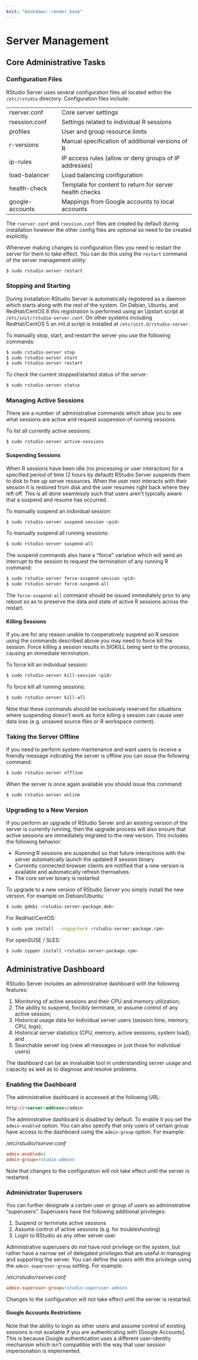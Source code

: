 ```yaml
---
knit: "bookdown::render_book"
---
```


# Server Management

## Core Administrative Tasks

### Configuration Files

RStudio Server uses several configuration files all located within the `/etc/rstudio` directory. Configuration files include:

|                      |                                                    |
| -------------------- | -------------------------------------------------- |
| rserver.conf         | Core server settings |
| rsession.conf        | Settings related to individual R sessions |
| profiles             | User and group resource limits |
| r-versions           | Manual specification of additional versions of R |
| ip-rules             | IP access rules (allow or deny groups of IP addresses) |
| load-balancer        | Load balancing configuration |
| health-check         | Template for content to return for server health checks |
| google-accounts      | Mappings from Google accounts to local accounts |


The `rserver.conf` and `rsession.conf` files are created by default during installation however the other config files are optional so need to be created explicitly.

Whenever making changes to configuration files you need to restart the server for them to take effect. You can do this using the `restart` command of the server management utility:

```bash
$ sudo rstudio-server restart
```

### Stopping and Starting

During installation RStudio Server is automatically registered as a daemon which starts along with the rest of the system. On Debian, Ubuntu, and RedHat/CentOS 6 this registration is performed using an Upstart script at `/etc/init/rstudio-server.conf`. On other systems including RedHat/CentOS 5 an init.d script is installed at `/etc/init.d/rstudio-server.`

To manually stop, start, and restart the server you use the following commands:

```bash
$ sudo rstudio-server stop
$ sudo rstudio-server start
$ sudo rstudio-server restart
```

To check the current stopped/started status of the server:

```bash
$ sudo rstudio-server status
```

###  Managing Active Sessions

There are a number of administrative commands which allow you to see what sessions are active and request suspension of running sessions.

To list all currently active sessions:

```bash
$ sudo rstudio-server active-sessions
```

#### Suspending Sessions

When R sessions have been idle (no processing or user interaction) for a specified period of time (2 hours by default) RStudio Server suspends them to disk to free up server resources. When the user next interacts with their session it is restored from disk and the user resumes right back where they left off. This is all done seamlessly such that users aren't typically aware that a suspend and resume has occurred.

To manually suspend an individual session:

```bash
$ sudo rstudio-server suspend-session <pid>
```

To manually suspend all running sessions:

```bash
$ sudo rstudio-server suspend-all
```

The suspend commands also have a "force" variation which will send an interrupt to the session to request the termination of any running R command:

```bash
$ sudo rstudio-server force-suspend-session <pid>
$ sudo rstudio-server force-suspend-all
```

The `force-suspend-all` command should be issued immediately prior to any reboot so as to preserve the data and state of active R sessions across the restart.

#### Killing Sessions

If you are for any reason unable to cooperatively suspend an R session using the commands described above you may need to force kill the session. Force killing a session results in SIGKILL being sent to the process, causing an immediate termination.

To force kill an individual session:

```bash
$ sudo rstudio-server kill-session <pid>
```

To force kill all running sessions:

```bash
$ sudo rstudio-server kill-all
```

Note that these commands should be exclusively reserved for situations where suspending doesn't work as force killing a session can cause user data loss (e.g. unsaved source files or R workspace content). 

### Taking the Server Offline

If you need to perform system maintenance and want users to receive a friendly message indicating the server is offline you can issue the following command:

```bash
$ sudo rstudio-server offline
```

When the server is once again available you should issue this command:

```bash
$ sudo rstudio-server online
```

### Upgrading to a New Version

If you perform an upgrade of RStudio Server and an existing version of the server is currently running, then the upgrade process will also ensure that active sessions are immediately migrated to the new version. This includes the following behavior:

- Running R sessions are suspended so that future interactions with the server automatically launch the updated R session binary
- Currently connected browser clients are notified that a new version is available and automatically refresh themselves.
- The core server binary is restarted
 

To upgrade to a new version of RStudio Server you simply install the new version. For example on Debian/Ubuntu:

```bash
$ sudo gdebi <rstudio-server-package.deb>
```

For RedHat/CentOS:

```bash
$ sudo yum install --nogpgcheck <rstudio-server-package.rpm>
```

For openSUSE / SLES:

```bash
$ sudo zypper install <rstudio-server-package.rpm>
```

## Administrative Dashboard

RStudio Server includes an administrative dashboard with the following features:

1) Monitoring of active sessions and their CPU and memory utilization;
2) The ability to suspend, forcibly terminate, or assume control of any active session;
3) Historical usage data for individual server users (session time, memory, CPU, logs);
4) Historical server statistics (CPU, memory, active sessions, system load); and
5) Searchable server log (view all messages or just those for individual users)

The dashboard can be an invaluable tool in understanding server usage and capacity as well as to diagnose and resolve problems.

### Enabling the Dashboard

The administrative dashboard is accessed at the following URL:

```html
http://<server-address>/admin
````

The administrative dashboard is disabled by default. To enable it you set the `admin-enabled` option. You can also specify that only users of certain group have access to the dashboard using the `admin-group` option. For example:

*/etc/rstudio/rserver.conf*

```ini
admin-enabled=1
admin-group=rstudio-admins
```

Note that changes to the configuration will not take effect until the server is restarted. 

### Administrator Superusers

You can further designate a certain user or group of users as administrative "superusers". Superusers have the following additional privileges:

1) Suspend or terminate active sessions
2) Assume control of active sessions (e.g. for troubleshooting)
3) Login to RStudio as any other server user

Administrative superusers do not have root privilege on the system, but rather have a narrow set of delegated privileges that are useful in managing and supporting the server. You can define the users with this privilege using the `admin-superuser-group` setting. For example:

*/etc/rstudio/rserver.conf*

```ini
admin-superuser-group=rstudio-superuser-admins
```
Changes to the configuration will not take effect until the server is restarted. 

#### Google Accounts Restrictions

Note that the ability to login as other users and assume control of existing sessions is not available if you are authenticating with [Google Accounts]. This is because Google authentication uses a different user-identity mechanism which isn't compatible with the way that user session impersonation is implemented.


